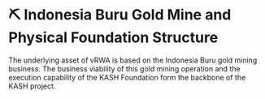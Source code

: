 
# ⛏️ Indonesia Buru Gold Mine and Physical Foundation Structure

The underlying asset of vRWA is based on the Indonesia Buru gold mining business. The business viability of this gold mining operation and the execution capability of the KASH Foundation form the backbone of the KASH project.

<DocCardList />